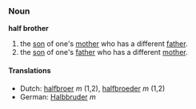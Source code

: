 ===Noun===
'''half brother'''

# the [[son]] of one's [[mother]] who has a different [[father]].
# the [[son]] of one's [[father]] who has a different [[mother]].

====Translations====
*Dutch: [[halfbroer]] ''m'' (1,2), [[halfbroeder]] ''m'' (1,2)
*German: [[Halbbruder]] ''m''